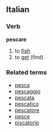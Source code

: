 ==Italian==
===Verb===
'''pescare'''

# to [[fish]]
# to [[get]] (find)

===Related terms===
*[[pesca]]
*[[pescaggio]]
*[[pescata]]
*[[pescatico]]
*[[pescatore]]
*[[pesce]]
*[[piscatorio]]